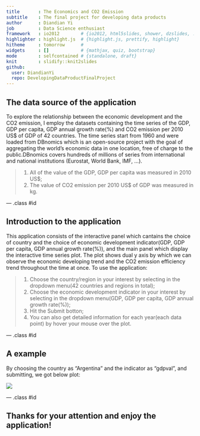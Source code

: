 ```yaml
---
title       : The Economics and CO2 Emission
subtitle    : The final project for developing data products
author      : Diandian Yi
job         : Data Science enthusiast
framework   : io2012        # {io2012, html5slides, shower, dzslides, ...}
highlighter : highlight.js  # {highlight.js, prettify, highlight}
hitheme     : tomorrow      # 
widgets     : []            # {mathjax, quiz, bootstrap}
mode        : selfcontained # {standalone, draft}
knit        : slidify::knit2slides
github:
  user: DiandianYi
  repo: DevelopingDataProductFinalProject
---
```


## The data source of the application

To explore the relationship between the economic development and the CO2 emission, I employ the datasets containing the time series of the GDP, GDP per capita, GDP annual growth rate(%) and CO2 emission per 2010 US$ of GDP of 42 countries. The time series start from 1960 and were loaded from DBnomics which is an open-source project with the goal of aggregating the world's economic data in one location, free of charge to the public.DBnomics covers hundreds of millions of series from international and national institutions (Eurostat, World Bank, IMF, ...).   

> 1. All of the value of the GDP, GDP per capita was measured in 2010 US$;
> 2. The value of CO2 emission per 2010 US$ of GDP was measured in kg.

--- .class #id 

## Introduction to the application

This application consists of the interactive panel which cantains the choice of country and the choice of economic development indicator(GDP, GDP per capita, GDP annual growth rate(%)), and the main panel which display the interactive time series plot. The plot shows dual y axis by which we can observe the economic developing trend and the CO2 emission efficiency trend throughout the time at once. To use the application:

> 1. Choose the country/region in your interest by selecting in the dropdown menu(42 countries and regions in total);
> 2. Choose the economic development indicator in your interest by selecting in the dropdown menu(GDP, GDP per capita, GDP annual growth rate(%));
> 3. Hit the Submit botton;
> 4. You can also get detailed information for each year(each data point) by hover your mouse over the plot.

--- .class #id 

## A example

By choosing the country as "Argentina" and the indicator as "gdpval", and submitting, we got below plot:

<img src="Screenshot.PNG" style="max-width:1000px;float:center;">

--- .class #id 

## Thanks for your attention and enjoy the application!





